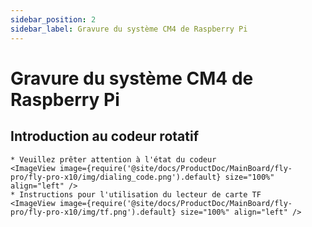 ```yaml
---
sidebar_position: 2
sidebar_label: Gravure du système CM4 de Raspberry Pi
---
```




# Gravure du système CM4 de Raspberry Pi

## Introduction au codeur rotatif

    * Veuillez prêter attention à l'état du codeur
    <ImageView image={require('@site/docs/ProductDoc/MainBoard/fly-pro/fly-pro-x10/img/dialing_code.png').default} size="100%" align="left" />
    * Instructions pour l'utilisation du lecteur de carte TF
    <ImageView image={require('@site/docs/ProductDoc/MainBoard/fly-pro/fly-pro-x10/img/tf.png').default} size="100%" align="left" />
    
<RPI />